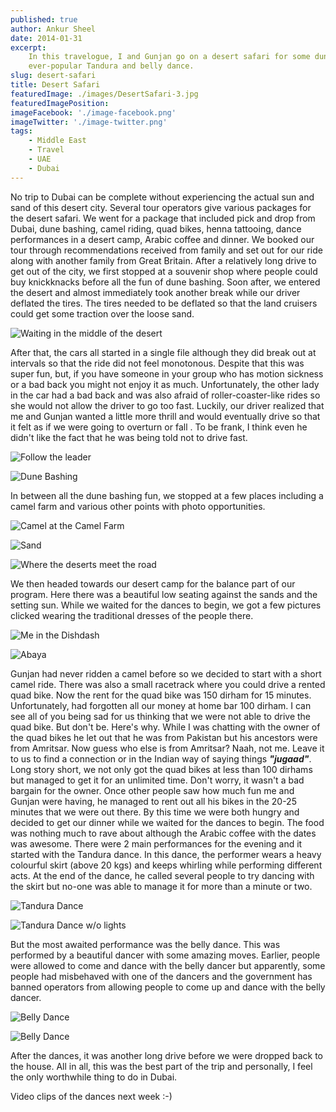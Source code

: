 ```yaml
---
published: true
author: Ankur Sheel
date: 2014-01-31
excerpt:
    In this travelogue, I and Gunjan go on a desert safari for some dune bashing, Arabic coffee with dinner and the
    ever-popular Tandura and belly dance.
slug: desert-safari
title: Desert Safari
featuredImage: ./images/DesertSafari-3.jpg
featuredImagePosition:
imageFacebook: './image-facebook.png'
imageTwitter: './image-twitter.png'
tags:
    - Middle East
    - Travel
    - UAE
    - Dubai
---
```


No trip to Dubai can be complete without experiencing the actual sun and sand of this desert city. Several tour
operators give various packages for the desert safari. We went for a package that included pick and drop from Dubai,
dune bashing, camel riding, quad bikes, henna tattooing, dance performances in a desert camp, Arabic coffee and dinner.
We booked our tour through recommendations received from family and set out for our ride along with another family from
Great Britain. After a relatively long drive to get out of the city, we first stopped at a souvenir shop where people
could buy knickknacks before all the fun of dune bashing. Soon after, we entered the desert and almost immediately took
another break while our driver deflated the tires. The tires needed to be deflated so that the land cruisers could get
some traction over the loose sand.

![Waiting in the middle of the desert](./images/DesertSafari-2.jpg)

After that, the cars all started in a single file although they did break out at intervals so that the ride did not feel
monotonous. Despite that this was super fun, but, if you have someone in your group who has motion sickness or a bad
back you might not enjoy it as much. Unfortunately, the other lady in the car had a bad back and was also afraid of
roller-coaster-like rides so she would not allow the driver to go too fast. Luckily, our driver realized that me and
Gunjan wanted a little more thrill and would eventually drive so that it felt as if we were going to overturn or fall .
To be frank, I think even he didn't like the fact that he was being told not to drive fast.

![Follow the leader](./images/DesertSafari-3.jpg)

![Dune Bashing](./images/DesertSafari-4.jpg)

In between all the dune bashing fun, we stopped at a few places including a camel farm and various other points with
photo opportunities.

![Camel at the Camel Farm](./images/DesertSafari-5.jpg)

![Sand](./images/DesertSafari-6.jpg)

![Where the deserts meet the road](./images/DesertSafari-7.jpg)

We then headed towards our desert camp for the balance part of our program. Here there was a beautiful low seating
against the sands and the setting sun. While we waited for the dances to begin, we got a few pictures clicked wearing
the traditional dresses of the people there.

![Me in the Dishdash](./images/DesertSafari-8.jpg)

![Abaya](./images/DesertSafari-9.jpg)

Gunjan had never ridden a camel before so we decided to start with a short camel ride. There was also a small racetrack
where you could drive a rented quad bike. Now the rent for the quad bike was 150 dirham for 15 minutes. Unfortunately,
had forgotten all our money at home bar 100 dirham. I can see all of you being sad for us thinking that we were not able
to drive the quad bike. But don't be. Here's why. While I was chatting with the owner of the quad bikes he let out that
he was from Pakistan but his ancestors were from Amritsar. Now guess who else is from Amritsar? Naah, not me. Leave it
to us to find a connection or in the Indian way of saying things **_"jugaad"_**. Long story short, we not only got the
quad bikes at less than 100 dirhams but managed to get it for an unlimited time. Don't worry, it wasn't a bad bargain
for the owner. Once other people saw how much fun me and Gunjan were having, he managed to rent out all his bikes in the
20-25 minutes that we were out there. By this time we were both hungry and decided to get our dinner while we waited for
the dances to begin. The food was nothing much to rave about although the Arabic coffee with the dates was awesome.
There were 2 main performances for the evening and it started with the Tandura dance. In this dance, the performer wears
a heavy colourful skirt (above 20 kgs) and keeps whirling while performing different acts. At the end of the dance, he
called several people to try dancing with the skirt but no-one was able to manage it for more than a minute or two.

![Tandura Dance](./images/DesertSafari-10.jpg)

![Tandura Dance w/o lights](./images/DesertSafari-11.jpg)

But the most awaited performance was the belly dance. This was performed by a beautiful dancer with some amazing moves.
Earlier, people were allowed to come and dance with the belly dancer but apparently, some people had misbehaved with one
of the dancers and the government has banned operators from allowing people to come up and dance with the belly dancer.

![Belly Dance](./images/DesertSafari-1.jpg)

![Belly Dance](./images/DesertSafari-12.jpg)

After the dances, it was another long drive before we were dropped back to the house. All in all, this was the best part
of the trip and personally, I feel the only worthwhile thing to do in Dubai.

Video clips of the dances next week :-)
